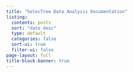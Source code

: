 ```yaml
---
title: "SelecTree Data Analysis Documentation"
listing:
  contents: posts
  sort: "date desc"
  type: default
  categories: false
  sort-ui: true
  filter-ui: false
page-layout: full
title-block-banner: true
---
```

